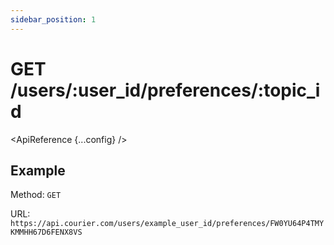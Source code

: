 ```yaml
---
sidebar_position: 1
---
```



# GET /users/:user_id/preferences/:topic_id

<ApiReference {...config} />

## Example

Method: `GET`

URL: `https://api.courier.com/users/example_user_id/preferences/FW0YU64P4TMYKMMHH67D6FENX8VS`
